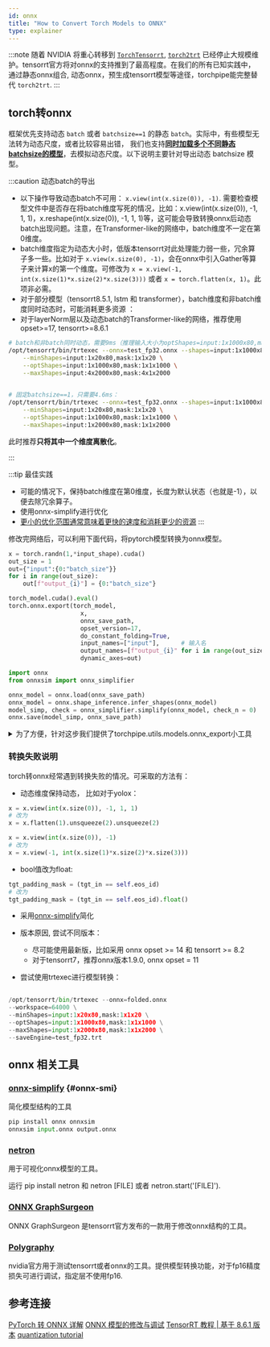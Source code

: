```yaml
---
id: onnx
title: "How to Convert Torch Models to ONNX"
type: explainer
---
```



:::note
随着 NVIDIA 将重心转移到 [`TorchTensorrt`](https://github.com/pytorch/TensorRT), [`torch2trt`](https://github.com/NVIDIA-AI-IOT/torch2trt) 已经停止大规模维护。tensorrt官方将对onnx的支持推到了最高程度。在我们的所有已知实践中，通过静态onnx组合, 动态onnx，预生成tensorrt模型等途径，torchpipe能完整替代 `torch2trt`.
:::

## torch转onnx

框架优先支持动态 `batch` 或者 `batchsize==1` 的静态 `batch`。实际中，有些模型无法转为动态尺度，或者比较容易出错，
我们也支持[**同时加载多个不同静态batchsize的模型**](../Intra-node/schedule#single_node_combine)，去模拟动态尺度。以下说明主要针对导出动态 batchsize 模型。

:::caution 动态batch的导出
- 以下操作导致动态batch不可用： ``x.view(int(x.size(0)), -1)``. 需要检查模型文件中是否存在将batch维度写死的情况，比如：x.view(int(x.size(0)), -1, 1, 1)，x.reshape(int(x.size(0)), -1, 1, 1)等，这可能会导致转换onnx后动态batch出现问题。注意，在Transformer-like的网络中，batch维度不一定在第0维度。
- batch维度指定为动态大小时，低版本tensorrt对此处理能力弱一些，冗余算子多一些。比如对于 ``x.view(x.size(0), -1)``，会在onnx中引入Gather等算子来计算x的第一个维度。可修改为 ``x = x.view(-1, int(x.size(1)*x.size(2)*x.size(3)))`` 或者 ``x = torch.flatten(x, 1)``。此项非必需。
- 对于部分模型（tensorrt8.5.1, lstm 和 transformer），batch维度和非batch维度同时动态时，可能消耗更多资源 ：
- 对于layerNorm层以及动态batch的Transformer-like的网络，推荐使用opset>=17, tensorrt>=8.6.1

```bash
# batch和非batch同时动态，需要9ms（推理输入大小为optShapes=input:1x1000x80,mask:1x1x1000）:
/opt/tensorrt/bin/trtexec --onnx=test_fp32.onnx --shapes=input:1x1000x80,mask:1x1x1000 --workspace=64000 \
    --minShapes=input:1x20x80,mask:1x1x20 \
    --optShapes=input:1x1000x80,mask:1x1x1000 \
    --maxShapes=input:4x2000x80,mask:4x1x2000 
    

# 固定batchsize==1，只需要4.6ms：
/opt/tensorrt/bin/trtexec --onnx=test_fp32.onnx --shapes=input:1x1000x80,mask:1x1x1000 --workspace=64000 \
    --minShapes=input:1x20x80,mask:1x1x20 \
    --optShapes=input:1x1000x80,mask:1x1x1000 \
    --maxShapes=input:1x2000x80,mask:1x1x2000 
```
此时推荐**只将其中一个维度离散化**。

:::

:::tip 最佳实践
- 可能的情况下，保持batch维度在第0维度，长度为默认状态（也就是-1），以便去除冗余算子。
- 使用onnx-simplify进行优化
- [更小的优化范围通常意味着更快的速度和消耗更少的资源](https://github.com/NVIDIA/TensorRT/issues/1166#issuecomment-815551064)
:::


修改完网络后，可以利用下面代码，将pytorch模型转换为onnx模型。

```python
x = torch.randn(1,*input_shape).cuda()
out_size = 1
out={"input":{0:"batch_size"}}
for i in range(out_size):
    out[f"output_{i}"] = {0:"batch_size"}

torch_model.cuda().eval()
torch.onnx.export(torch_model,
                    x,
                    onnx_save_path,
                    opset_version=17,
                    do_constant_folding=True,	
                    input_names=["input"],		# 输入名
                    output_names=[f"output_{i}" for i in range(out_size)],	# 输出名
                    dynamic_axes=out)

import onnx
from onnxsim import onnx_simplifier

onnx_model = onnx.load(onnx_save_path)
onnx_model = onnx.shape_inference.infer_shapes(onnx_model)
model_simp, check = onnx_simplifier.simplify(onnx_model, check_n = 0)
onnx.save(model_simp, onnx_save_path)
```

<details><summary>为了方便，针对这步我们提供了torchpipe.utils.models.onnx_export小工具</summary>

- 该工具可以实现将PyTorch模型转换为ONNX模型并保存到本地

```python
import os
from torchvision import models
import torch
import torchpipe

## export onnx
m = models.resnet50(weights=None).eval()
onnx_path = os.path.join("/tmp", f"resnet50.onnx")
input = torch.randn(1, 3, 224, 224)
torchpipe.utils.models.onnx_export(m, onnx_path, input, opset=17)

```
</details>

### 转换失败说明


torch转onnx经常遇到转换失败的情况。可采取的方法有：


- 动态维度保持动态，  比如对于yolox：

```python
x = x.view(int(x.size(0)), -1, 1, 1)
# 改为
x = x.flatten(1).unsqueeze(2).unsqueeze(2)

x = x.view(int(x.size(0)), -1)
# 改为
x = x.view(-1, int(x.size(1)*x.size(2)*x.size(3)))
```

- bool值改为float:

```python
tgt_padding_mask = (tgt_in == self.eos_id)
# 改为
tgt_padding_mask = (tgt_in == self.eos_id).float()
```

- 采用[onnx-simplify](#onnx-smi)简化
  

- 版本原因, 尝试不同版本：
    - 尽可能使用最新版，比如采用 onnx opset >= 14 和 tensorrt >= 8.2
    - 对于tensorrt7，推荐onnx版本1.9.0, onnx opset = 11
        
- 尝试使用trtexec进行模型转换：

```python
    
/opt/tensorrt/bin/trtexec --onnx=folded.onnx 
--workspace=64000 \
--minShapes=input:1x20x80,mask:1x1x20 \
--optShapes=input:1x1000x80,mask:1x1x1000 \
--maxShapes=input:1x2000x80,mask:1x1x2000 \
--saveEngine=test_fp32.trt
```

## onnx 相关工具


### [onnx-simplify](https://github.com/daquexian/onnx-simplifier) {#onnx-smi}
简化模型结构的工具
```python
pip install onnx onnxsim
onnxsim input.onnx output.onnx
```
### [netron](https://github.com/lutzroeder/netron)

用于可视化onnx模型的工具。

运行 pip install netron 和 netron [FILE] 或者 netron.start('[FILE]').

### [ONNX GraphSurgeon](https://github.com/NVIDIA/TensorRT/tree/master/tools/onnx-graphsurgeon)
 
ONNX GraphSurgeon 是tensorrt官方发布的一款用于修改onnx结构的工具。


### [Polygraphy](https://github.com/NVIDIA/TensorRT/tree/main/tools/Polygraphy)

nvidia官方用于测试tensorrt或者onnx的工具。提供模型转换功能，对于fp16精度损失可进行调试，指定层不使用fp16.


 ## 参考连接
[PyTorch 转 ONNX 详解](https://zhuanlan.zhihu.com/p/498425043)
[ONNX 模型的修改与调试](https://zhuanlan.zhihu.com/p/516920606)
[TensorRT 教程 | 基于 8.6.1 版本](https://www.bilibili.com/video/BV1jj411Z7wG/?spm_id_from=333.999.0.0&vd_source=c31de98543aa977b5899e24bdd5d8f89)
[quantization tutorial](https://github.com/NVIDIA/TensorRT/tree/release/8.6/quickstart/quantization_tutorial)